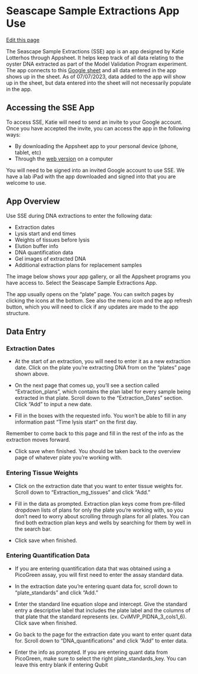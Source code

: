 # Seascape Sample Extractions App Use

[Edit this page](https://github.com/DrK-Lo/lotterhoslabprotocols/edit/main/molecprot_SSEapp.qmd)

The Seascape Sample Extractions (SSE) app is an app designed by Katie Lotterhos through Appsheet. It helps keep track of all data relating to the oyster DNA extracted as part of the Model Validation Program experiment. The app connects to this [Google sheet](https://docs.google.com/spreadsheets/d/1nLMK4ucERX90T4lV7ivLZ0HEBaGvwawnA3XHPsKt9Uk/edit) and all data entered in the app shows up in the sheet. As of 07/07/2023, data added to the app will show up in the sheet, but data entered into the sheet will not necessarily populate in the app.

## Accessing the SSE App

To access SSE, Katie will need to send an invite to your Google account. Once you have accepted the invite, you can access the app in the following ways:

- By downloading the Appsheet app to your personal device (phone, tablet, etc)
- Through the [web version](https://www.appsheet.com/start/f58f8dbb-1d41-4d2d-a917-dfe554b1144f#appName=SeascapeSamplesExtractions-6377443&group=%5B%7B%22Column%22%3A%22Date_SentSequencing%22%2C%22Order%22%3A%22Ascending%22%7D%5D&page=deck&sort=%5B%5D&table=1_Plate&view=plate) on a computer

You will need to be signed into an invited Google account to use SSE. We have a lab iPad with the app downloaded and signed into that you are welcome to use.

## App Overview

Use SSE during DNA extractions to enter the following data:

- Extraction dates
- Lysis start and end times
- Weights of tissues before lysis
- Elution buffer info
- DNA quantification data
- Gel images of extracted DNA
- Additional extraction plans for replacement samples

The image below shows your app gallery, or all the Appsheet programs you have access to. Select the Seascape Sample Extractions App.

The app usually opens on the "plate" page. You can switch pages by clicking the icons at the bottom. See also the menu icon and the app refresh button, which you will need to click if any updates are made to the app structure. 

## Data Entry

### Extraction Dates

- At the start of an extraction, you will need to enter it as a new extraction date. Click on the plate you're extracting DNA from on the "plates" page shown above. 

- On the next page that comes up, you'll see a section called "Extraction_plans", which contains the plan label for every sample being extracted in that plate. Scroll down to the "Extraction_Dates" section. Click "Add" to input a new date.

- Fill in the boxes with the requested info. You won't be able to fill in any information past "Time lysis start" on the first day. 

:::{.callout-note}
Remember to come back to this page and fill in the rest of the info as the extraction moves forward.
:::

- Click save when finished. You should be taken back to the overview page of whatever plate you're working with.

### Entering Tissue Weights

- Click on the extraction date that you want to enter tissue weights for. Scroll down to "Extraction_mg_tissues" and click "Add."

- Fill in the data as prompted. Extraction plan keys come from pre-filled dropdown lists of plans for only the plate you're working with, so you don't need to worry about scrolling through plans for all plates. You can find both extraction plan keys and wells by searching for them by well in the search bar.

- Click save when finished.

### Entering Quantification Data

- If you are entering quantification data that was obtained using a PicoGreen assay, you will first need to enter the assay standard data.

- In the extraction date you're entering quant data for, scroll down to "plate_standards" and click "Add."

- Enter the standard line equation slope and intercept. Give the standard entry a descriptive label that includes the plate label and the columns of that plate that the standard represents (ex. CviMVP_PlDNA_3_cols1_6). Click save when finished.

- Go back to the page for the extraction date you want to enter quant data for. Scroll down to "DNA_quantifications" and click "Add" to enter data.

- Enter the info as prompted. If you are entering quant data from PicoGreen, make sure to select the right plate_standards_key. You can leave this entry blank if entering Qubit 
















